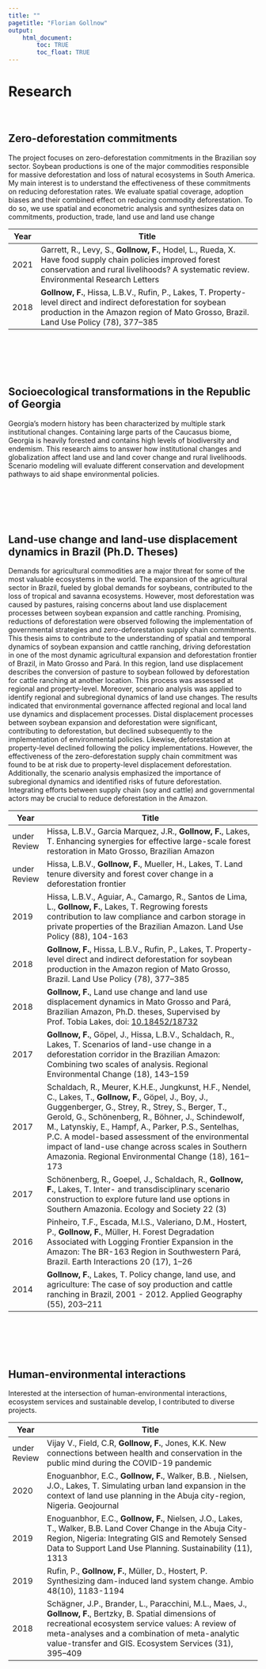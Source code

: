 ```yaml
---
title: ""
pagetitle: "Florian Gollnow"
output: 
    html_document:
        toc: TRUE
        toc_float: TRUE
---
```

<link rel="stylesheet" href="styles.css" type="text/css">
<link rel="stylesheet" href="academicicons/css/academicons.min.css"/>

# Research  

\

## Zero-deforestation commitments
The project focuses on zero-deforestation commitments in the Brazilian  soy sector. Soybean productions is one of the major commodities responsible for massive deforestation and loss of natural ecosystems in South America. My main interest is to understand the effectiveness of these commitments on reducing deforestation rates. We evaluate spatial coverage, adoption biases and their combined effect on reducing commodity deforestation. To do so, we use spatial and econometric analysis and synthesizes data on commitments, production, trade, land use and land use change

Year | Title
-----|---------------------------------------------
2021 | Garrett, R., Levy, S., **Gollnow, F.**, Hodel, L., Rueda, X. Have food supply chain policies improved forest conservation and rural livelihoods? A systematic review. Environmental Research Letters
2018 | **Gollnow, F.**, Hissa, L.B.V., Rufin, P., Lakes, T. Property-level direct and indirect deforestation for soybean production in the Amazon region of Mato Grosso, Brazil. Land Use Policy (78), 377–385
  
\
\
\
\
  
## Socioecological transformations in the Republic of Georgia
Georgia’s modern history has been characterized by multiple stark institutional changes. Containing large parts of the Caucasus biome, Georgia is heavily forested and contains high levels of biodiversity and endemism. This research aims to answer how institutional changes and globalization affect land use and land cover change and rural livelihoods. Scenario modeling will evaluate different conservation and development pathways to aid shape environmental policies. 
  
\
\
\
\
  
## Land-use change and land-use displacement dynamics in Brazil (Ph.D. Theses)
Demands for agricultural commodities are a major threat for some of the most valuable ecosystems in the world. The expansion of the agricultural sector in Brazil, fueled by global demands for soybeans, contributed to the loss of tropical and savanna ecosystems. However, most deforestation was caused by pastures, raising concerns about land use displacement processes between soybean expansion and cattle ranching. Promising, reductions of deforestation were observed following the implementation of governmental strategies and zero-deforestation supply chain commitments. This thesis aims to contribute to the understanding of spatial and temporal dynamics of soybean expansion and cattle ranching, driving deforestation in one of the most dynamic agricultural expansion and deforestation frontier of Brazil, in Mato Grosso and Pará. In this region, land use displacement describes the conversion of pasture to soybean followed by deforestation for cattle ranching at another location. This process was assessed at regional and property-level. Moreover, scenario analysis was applied to identify regional and subregional dynamics of land use changes. The results indicated that environmental governance affected regional and local land use dynamics and displacement processes. Distal displacement processes between soybean expansion and deforestation were significant, contributing to deforestation, but declined subsequently to the implementation of environmental policies. Likewise, deforestation at property-level declined following the policy implementations. However, the effectiveness of the zero-deforestation supply chain commitment was found to be at risk due to property-level displacement deforestation. Additionally, the scenario analysis emphasized the importance of subregional dynamics and identified risks of future deforestation. Integrating efforts between supply chain (soy and cattle) and governmental actors may be crucial to reduce deforestation in the Amazon.

Year | Title
-----|---------------------------------------------
under Review | Hissa, L.B.V., Garcia Marquez, J.R., **Gollnow, F.**, Lakes, T. Enhancing synergies for effective large-scale forest restoration in Mato Grosso, Brazilian Amazon
under Review | Hissa, L.B.V., **Gollnow, F.**, Mueller, H., Lakes, T. Land tenure diversity and forest cover change in a deforestation frontier
2019 | Hissa, L.B.V., Aguiar, A., Camargo, R., Santos de Lima, L., **Gollnow, F.**, Lakes, T. Regrowing forests contribution to law compliance and carbon storage in private properties of the Brazilian Amazon. Land Use Policy (88), 104-163
2018 | **Gollnow, F.**, Hissa, L.B.V., Rufin, P., Lakes, T. Property-level direct and indirect deforestation for soybean production in the Amazon region of Mato Grosso, Brazil. Land Use Policy (78), 377–385
2018 | **Gollnow, F.**, Land use change and land use displacement dynamics in Mato Grosso and Pará, Brazilian Amazon, Ph.D. theses, Supervised by Prof. Tobia Lakes, doi: [10.18452/18732](https://doi.org/10.18452/18732)
2017 | **Gollnow, F.**, Göpel, J., Hissa, L.B.V., Schaldach, R., Lakes, T. Scenarios of land-use change in a deforestation corridor in the Brazilian Amazon: Combining two scales of analysis. Regional Environmental Change (18), 143–159
2017 | Schaldach, R., Meurer, K.H.E., Jungkunst, H.F., Nendel, C., Lakes, T., **Gollnow, F.**, Göpel, J., Boy, J., Guggenberger, G., Strey, R., Strey, S., Berger, T., Gerold, G., Schönenberg, R., Böhner, J., Schindewolf, M., Latynskiy, E., Hampf, A., Parker, P.S., Sentelhas, P.C. A model-based assessment of the environmental impact of land-use change across scales in Southern Amazonia. Regional Environmental Change (18), 161–173
2017 | Schönenberg, R., Goepel, J., Schaldach, R., **Gollnow, F.**, Lakes, T. Inter- and transdisciplinary scenario construction to explore future land use options in Southern Amazonia. Ecology and Society 22 (3)
2016 | Pinheiro, T.F., Escada, M.I.S., Valeriano, D.M., Hostert, P., **Gollnow, F.**, Müller, H. Forest Degradation Associated with Logging Frontier Expansion in the Amazon: The BR-163 Region in Southwestern Pará, Brazil. Earth Interactions 20 (17), 1–26
2014 | **Gollnow, F.**, Lakes, T. Policy change, land use, and agriculture: The case of soy production and cattle ranching in Brazil, 2001 - 2012. Applied Geography (55), 203–211

\
\
\
\

## Human-environmental interactions  
Interested at the intersection of human-environmental interactions, ecosystem services and sustainable develop, I contributed to diverse projects.

Year | Title
-----|---------------------------------------------
under Review | Vijay V., Field, C.R, **Gollnow, F.**, Jones, K.K. New connections between health and conservation in the public mind during the COVID-19 pandemic
2020 | Enoguanbhor, E.C., **Gollnow, F.**, Walker, B.B. , Nielsen, J.O., Lakes, T. Simulating urban land expansion in the context of land use planning in the Abuja city-region, Nigeria. Geojournal 
2019 | Enoguanbhor, E.C., **Gollnow, F.**, Nielsen, J.O., Lakes, T., Walker, B.B. Land Cover Change in the Abuja City-Region, Nigeria: Integrating GIS and Remotely Sensed Data to Support Land Use Planning. Sustainability (11), 1313
2019 | Rufin, P., **Gollnow, F.**, Müller, D., Hostert, P. Synthesizing dam-induced land system change. Ambio 48(10), 1183-1194
2018 | Schägner, J.P., Brander, L., Paracchini, M.L., Maes, J., **Gollnow, F.**, Bertzky, B. Spatial dimensions of recreational ecosystem service values: A review of meta-analyses and a combination of meta-analytic value-transfer and GIS. Ecosystem Services (31), 395–409





